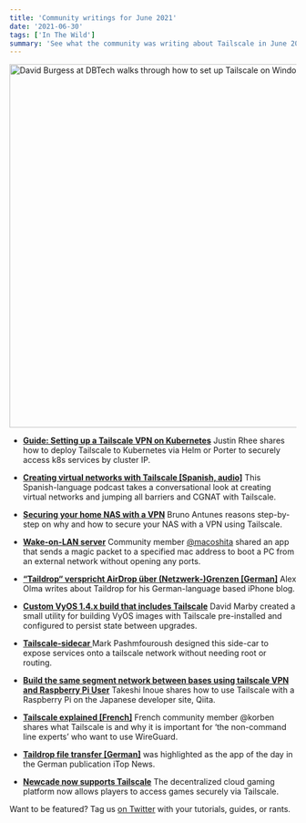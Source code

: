 ```yaml
---
title: 'Community writings for June 2021'
date: '2021-06-30'
tags: ['In The Wild']
summary: 'See what the community was writing about Tailscale in June 2021 '
---
```


<NewsletterRepublishing />

<Image
  src="/images/2021-06_in-the_wild/lets-setup-tailscale.png"
  width="1214"
  height="638"
  alt="David Burgess at DBTech walks through how to set up Tailscale on Windows and Linux."
  link="https://www.youtube.com/watch?v=jDYyC9gF774"
  showCaption
/>

- **[Guide: Setting up a Tailscale VPN on Kubernetes](https://blog.getporter.dev/kubernetes-x-tailscale/)**
  Justin Rhee shares how to deploy Tailscale to Kubernetes via Helm or Porter to securely access k8s services by cluster IP.

- **[Creating virtual networks with Tailscale [Spanish, audio]](https://ugeek.github.io/post/2021-06-17-creando-redes-virtuales-y-saltando-todas-la-barreras-y-cg-nat-con-tailscale.html)**
  This Spanish-language podcast takes a conversational look at creating virtual networks and jumping all barriers and CGNAT with Tailscale.

- **[Securing your home NAS with a VPN](https://blog.nootch.net/post/securing-home-nas/)**
  Bruno Antunes reasons step-by-step on why and how to secure your NAS with a VPN using Tailscale.

- **[Wake-on-LAN server](https://github.com/macoshita/wakeonlan-server)**
  Community member [@macoshita](https://twitter.com/macoshita/status/1400872545956491265) shared an app that sends a magic packet to a specified mac address to boot a PC from an external network without opening any ports.

- **[“Taildrop“ verspricht AirDrop über (Netzwerk‑)Grenzen [German]](https://www.iphoneblog.de/2021/06/01/taildrop-verspricht-airdrop-uber-netzwerk-grenzen/)**
  Alex Olma writes about Taildrop for his German-language based iPhone blog.

- **[Custom VyOS 1.4.x build that includes Tailscale](https://github.com/DMarby/vyos-tailscale)**
  David Marby created a small utility for building VyOS images with Tailscale pre-installed and configured to persist state between upgrades.

- **[Tailscale-sidecar ](https://github.com/markpash/tailscale-sidecar)**
  Mark Pashmfouroush designed this side-car to expose services onto a tailscale network without needing root or routing.

- **[Build the same segment network between bases using tailscale VPN and Raspberry Pi User](https://qiita.com/tinoue@github/items/ebcdf5423d87df0ad7cc?utm_source=dlvr.it&utm_medium=twitter)**
  Takeshi Inoue shares how to use Tailscale with a Raspberry Pi on the Japanese developer site, Qiita.

- **[Tailscale explained [French]](https://korben.info/tailscale-reseau-prive-virtuel.html)**
  French community member @korben shares what Tailscale is and why it is important for ‘the non-command line experts’ who want to use WireGuard.

- **[Taildrop file transfer [German]](https://www.itopnews.de/2021/06/app-des-tages-tailscale-neu-mit-datei-austausch/)**
  was highlighted as the app of the day in the German publication iTop News.

- **[Newcade now supports Tailscale](https://mobile.twitter.com/newcadecom/status/1400921112712785924)**
  The decentralized cloud gaming platform now allows players to access games securely via Tailscale.

Want to be featured? Tag us [on Twitter](https://twitter.com/tailscale) with your tutorials, guides, or rants.
